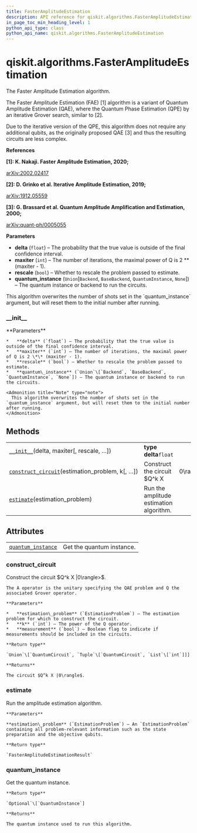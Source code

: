 ```yaml
---
title: FasterAmplitudeEstimation
description: API reference for qiskit.algorithms.FasterAmplitudeEstimation
in_page_toc_min_heading_level: 1
python_api_type: class
python_api_name: qiskit.algorithms.FasterAmplitudeEstimation
---
```


# qiskit.algorithms.FasterAmplitudeEstimation

<Class id="qiskit.algorithms.FasterAmplitudeEstimation" isDedicatedPage={true} github="https://github.com/qiskit/qiskit/tree/stable/0.18/qiskit/algorithms/amplitude_estimators/fae.py" signature="FasterAmplitudeEstimation(delta, maxiter, rescale=True, quantum_instance=None)">
  The Faster Amplitude Estimation algorithm.

  The Faster Amplitude Estimation (FAE) \[1] algorithm is a variant of Quantum Amplitude Estimation (QAE), where the Quantum Phase Estimation (QPE) by an iterative Grover search, similar to \[2].

  Due to the iterative version of the QPE, this algorithm does not require any additional qubits, as the originally proposed QAE \[3] and thus the resulting circuits are less complex.

  **References**

  **\[1]: K. Nakaji. Faster Amplitude Estimation, 2020;**

  [arXiv:2002.02417](https://arxiv.org/pdf/2003.02417.pdf)

  **\[2]: D. Grinko et al. Iterative Amplitude Estimation, 2019;**

  [arXiv:1912.05559](http://arxiv.org/abs/1912.05559)

  **\[3]: G. Brassard et al. Quantum Amplitude Amplification and Estimation, 2000;**

  [arXiv:quant-ph/0005055](http://arxiv.org/abs/quant-ph/0005055)

  **Parameters**

  *   **delta** (`float`) – The probability that the true value is outside of the final confidence interval.
  *   **maxiter** (`int`) – The number of iterations, the maximal power of Q is 2 \*\* (maxiter - 1).
  *   **rescale** (`bool`) – Whether to rescale the problem passed to estimate.
  *   **quantum\_instance** (`Union`\[`Backend`, `BaseBackend`, `QuantumInstance`, `None`]) – The quantum instance or backend to run the circuits.

  <Admonition title="Note" type="note">
    This algorithm overwrites the number of shots set in the `quantum_instance` argument, but will reset them to the initial number after running.
  </Admonition>

  ### \_\_init\_\_

  <Function id="qiskit.algorithms.FasterAmplitudeEstimation.__init__" name="__init__" signature="__init__(delta, maxiter, rescale=True, quantum_instance=None)">
    **Parameters**

    *   **delta** (`float`) – The probability that the true value is outside of the final confidence interval.
    *   **maxiter** (`int`) – The number of iterations, the maximal power of Q is 2 \*\* (maxiter - 1).
    *   **rescale** (`bool`) – Whether to rescale the problem passed to estimate.
    *   **quantum\_instance** (`Union`\[`Backend`, `BaseBackend`, `QuantumInstance`, `None`]) – The quantum instance or backend to run the circuits.

    <Admonition title="Note" type="note">
      This algorithm overwrites the number of shots set in the `quantum_instance` argument, but will reset them to the initial number after running.
    </Admonition>
  </Function>

  ## Methods

  |                                                                                                                                                                                     |                                         |              |
  | ----------------------------------------------------------------------------------------------------------------------------------------------------------------------------------- | --------------------------------------- | ------------ |
  | [`__init__`](#qiskit.algorithms.FasterAmplitudeEstimation.__init__ "qiskit.algorithms.FasterAmplitudeEstimation.__init__")(delta, maxiter\[, rescale, …])                           | **type delta**`float`                   |              |
  | [`construct_circuit`](#qiskit.algorithms.FasterAmplitudeEstimation.construct_circuit "qiskit.algorithms.FasterAmplitudeEstimation.construct_circuit")(estimation\_problem, k\[, …]) | Construct the circuit \$Q^k X           | 0\rangle>\$. |
  | [`estimate`](#qiskit.algorithms.FasterAmplitudeEstimation.estimate "qiskit.algorithms.FasterAmplitudeEstimation.estimate")(estimation\_problem)                                     | Run the amplitude estimation algorithm. |              |

  ## Attributes

  |                                                                                                                                                    |                           |
  | -------------------------------------------------------------------------------------------------------------------------------------------------- | ------------------------- |
  | [`quantum_instance`](#qiskit.algorithms.FasterAmplitudeEstimation.quantum_instance "qiskit.algorithms.FasterAmplitudeEstimation.quantum_instance") | Get the quantum instance. |

  ### construct\_circuit

  <Function id="qiskit.algorithms.FasterAmplitudeEstimation.construct_circuit" name="construct_circuit" signature="construct_circuit(estimation_problem, k, measurement=False)">
    Construct the circuit $Q^k X |0\rangle>$.

    The A operator is the unitary specifying the QAE problem and Q the associated Grover operator.

    **Parameters**

    *   **estimation\_problem** (`EstimationProblem`) – The estimation problem for which to construct the circuit.
    *   **k** (`int`) – The power of the Q operator.
    *   **measurement** (`bool`) – Boolean flag to indicate if measurements should be included in the circuits.

    **Return type**

    `Union`\[`QuantumCircuit`, `Tuple`\[`QuantumCircuit`, `List`\[`int`]]]

    **Returns**

    The circuit $Q^k X |0\rangle$.
  </Function>

  ### estimate

  <Function id="qiskit.algorithms.FasterAmplitudeEstimation.estimate" name="estimate" signature="estimate(estimation_problem)">
    Run the amplitude estimation algorithm.

    **Parameters**

    **estimation\_problem** (`EstimationProblem`) – An `EstimationProblem` containing all problem-relevant information such as the state preparation and the objective qubits.

    **Return type**

    `FasterAmplitudeEstimationResult`
  </Function>

  ### quantum\_instance

  <Function id="qiskit.algorithms.FasterAmplitudeEstimation.quantum_instance" name="quantum_instance" signature="property quantum_instance">
    Get the quantum instance.

    **Return type**

    `Optional`\[`QuantumInstance`]

    **Returns**

    The quantum instance used to run this algorithm.
  </Function>
</Class>

